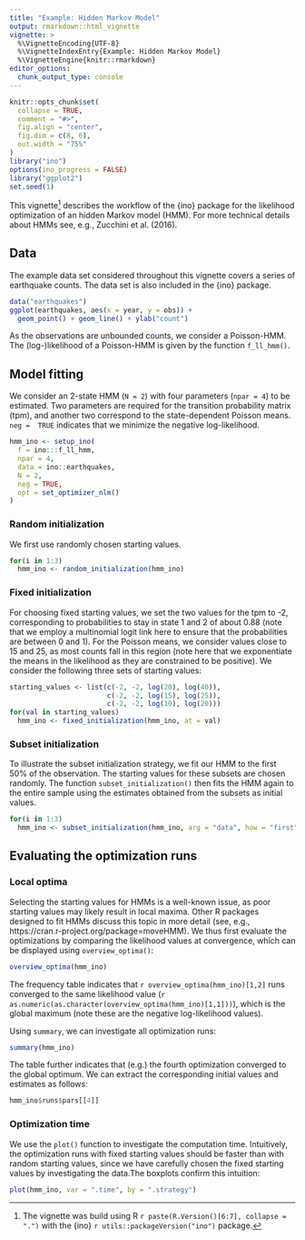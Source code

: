 ```yaml
---
title: "Example: Hidden Markov Model"
output: rmarkdown::html_vignette
vignette: >
  %\VignetteEncoding{UTF-8}
  %\VignetteIndexEntry{Example: Hidden Markov Model}
  %\VignetteEngine{knitr::rmarkdown}
editor_options: 
  chunk_output_type: console
---
```


```r
knitr::opts_chunk$set(
  collapse = TRUE,
  comment = "#>",
  fig.align = "center",
  fig.dim = c(8, 6), 
  out.width = "75%"
)
library("ino")
options(ino_progress = FALSE)
library("ggplot2")
set.seed(1)
```

This vignette^[The vignette was build using R `r paste(R.Version()[6:7], collapse = ".")` with the {ino} `r utils::packageVersion("ino")` package.] describes the workflow of the {ino} package for the likelihood optimization of an hidden Markov model (HMM). For more technical details about HMMs see, e.g.,  Zucchini et al. (2016).

## Data

The example data set considered throughout this vignette covers a series of earthquake counts. The data set is also included in the {ino} package.

```r
data("earthquakes")
ggplot(earthquakes, aes(x = year, y = obs)) +
  geom_point() + geom_line() + ylab("count")
```

As the observations are unbounded counts, we consider a Poisson-HMM. The (log-)likelihood of a Poisson-HMM is given by the function `f_ll_hmm()`.

## Model fitting

We consider an 2-state HMM (`N = 2`) with four parameters (`npar = 4`) to be estimated. Two parameters are required for the transition probability matrix (tpm), and another two correspond to the state-dependent Poisson means. `neg =  TRUE` indicates that we minimize the negative log-likelihood.  

```r
hmm_ino <- setup_ino(
  f = ino:::f_ll_hmm,
  npar = 4,
  data = ino::earthquakes,
  N = 2,
  neg = TRUE,
  opt = set_optimizer_nlm()
)
```

### Random initialization

We first use randomly chosen starting values. 

```r
for(i in 1:3)
  hmm_ino <- random_initialization(hmm_ino)
```


### Fixed initialization

For choosing fixed starting values, we set the two values for the tpm to -2, corresponding to probabilities to stay in state 1 and 2 of about 0.88 (note that we employ a multinomial logit link here to ensure that the probabilities are between 0 and 1). For the Poisson means, we consider values close to 15 and 25, as most counts fall in this region (note here that we exponentiate the means in the likelihood as they are constrained to be positive). We consider the following three sets of starting values:

```r
starting_values <- list(c(-2, -2, log(20), log(40)), 
                        c(-2, -2, log(15), log(25)),
                        c(-2, -2, log(10), log(20)))
for(val in starting_values)
  hmm_ino <- fixed_initialization(hmm_ino, at = val)
```

### Subset initialization

To illustrate the subset initialization strategy, we fit our HMM to the first 50\% of the observation. The starting values for these subsets are chosen randomly. The function `subset_initialization()` then fits the HMM again to the entire sample using the estimates obtained from the subsets as initial values.

```r
for(i in 1:3)
  hmm_ino <- subset_initialization(hmm_ino, arg = "data", how = "first", prop = 0.5)
```


## Evaluating the optimization runs

### Local optima

Selecting the starting values for HMMs is a well-known issue, as poor starting values may likely result in local maxima. Other R packages designed to fit HMMs discuss this topic in more detail (see, e.g., https://cran.r-project.org/package=moveHMM). We thus first evaluate the optimizations by comparing the likelihood values at convergence, which can be displayed using `overview_optima()`:

```r
overview_optima(hmm_ino)
```

The frequency table indicates that `r overview_optima(hmm_ino)[1,2]` runs converged to the same likelihood value (`r as.numeric(as.character(overview_optima(hmm_ino)[1,1]))`), which is the global maximum (note these are the negative log-likelihood values).  

Using `summary`, we can investigate all optimization runs:

```r
summary(hmm_ino)
```

The table further indicates that (e.g.) the fourth optimization converged to the global optimum. We can extract the corresponding initial values and estimates as follows:

```r
hmm_ino$runs$pars[[4]]
```


### Optimization time

We use the `plot()` function to investigate the computation time. Intuitively, the optimization runs with fixed starting values should be faster than with random starting values, since we have carefully chosen the fixed starting values by investigating the data.The boxplots confirm this intuition: 

```r
plot(hmm_ino, var = ".time", by = ".strategy")
```


